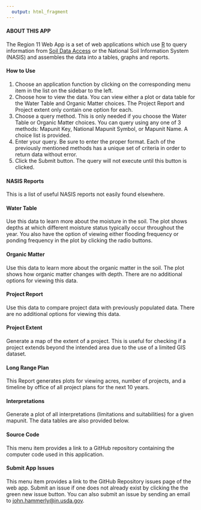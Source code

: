 ---
  output: html_fragment
---
#### ABOUT THIS APP

The Region 11 Web App is a set of web applications which use [R](https://www.r-project.org/) to query information from [Soil Data Access](https://sdmdataaccess.nrcs.usda.gov/) or the National Soil Information System (NASIS) and assembles the data into a tables, graphs and reports.

#### How to Use

  1. Choose an application function by clicking on the corresponding menu item in the list on the sidebar to the left.
  2. Choose how to view the data.  You can view either a plot or data table for the Water Table and Organic Matter choices.  The Project Report and Project extent only contain one option for each.
  3. Choose a query method.  This is only needed if you choose the Water Table or Organic Matter choices.  You can query using any one of 3 methods:  Mapunit Key, National Mapunit Symbol, or Mapunit Name.  A choice list is provided.
  4. Enter your query.  Be sure to enter the proper format.  Each of the previously mentioned methods has a unique set of criteria in order to return data without error.
  5. Click the Submit button.  The query will not execute until this button is clicked.

#### NASIS Reports

This is a list of useful NASIS reports not easily found elsewhere.

#### Water Table

Use this data to learn more about the moisture in the soil.  The plot shows depths at which different moisture status typically occur throughout the year.  You also have the option of viewing either flooding frequency or ponding frequency in the plot by clicking the radio buttons.

#### Organic Matter

Use this data to learn more about the organic matter in the soil.  The plot shows how organic matter changes with depth.  There are no additional options for viewing this data.

#### Project Report

Use this data to compare project data with previously populated data.  There are no additional options for viewing this data.

#### Project Extent

Generate a map of the extent of a project.  This is useful for checking if a project extends beyond the intended area due to the use of a limited GIS dataset.

#### Long Range Plan

This Report generates plots for viewing acres, number of projects, and a timeline by office of all project plans for the next 10 years.

#### Interpretations

Generate a plot of all interpretations (limitations and suitabilities) for a given mapunit.  The data tables are also provided below.

#### Source Code

This menu item provides a link to a GitHub repository containing the computer code used in this application.

#### Submit App Issues

This menu item provides a link to the GitHub Repository issues page of the web app.  Submit an issue if one does not already exist by clicking the the green new issue button.  You can also submit an issue by sending an email to <john.hammerly@in.usda.gov>.
